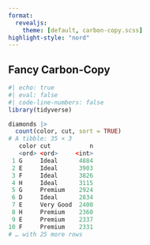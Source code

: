```yaml
---
format:
  revealjs:
    theme: [default, carbon-copy.scss]
highlight-style: "nord"
---
```


## Fancy Carbon-Copy

```r
#| echo: true
#| eval: false
#| code-line-numbers: false
library(tidyverse)

diamonds |>
  count(color, cut, sort = TRUE)
# A tibble: 35 × 3
   color cut           n
   <ord> <ord>     <int>
 1 G     Ideal      4884
 2 E     Ideal      3903
 3 F     Ideal      3826
 4 H     Ideal      3115
 5 G     Premium    2924
 6 D     Ideal      2834
 7 E     Very Good  2400
 8 H     Premium    2360
 9 E     Premium    2337
10 F     Premium    2331
# … with 25 more rows
```
